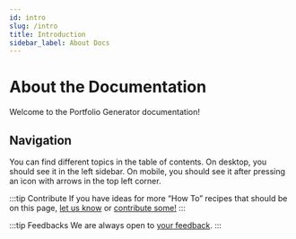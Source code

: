 ```yaml
---
id: intro
slug: /intro
title: Introduction
sidebar_label: About Docs
---
```


# About the Documentation

Welcome to the Portfolio Generator documentation!

## Navigation

You can find different topics in the table of contents. On desktop, you should see it in the left sidebar. On mobile, you should see it after pressing an icon with arrows in the top left corner.

:::tip Contribute
If you have ideas for more “How To” recipes that should be on this page, [let us know](https://github.com/cybersaksham/portfolio-generator/issues) or [contribute some!](https://github.com/cybersaksham/portfolio-generator/tree/master/docusaurus/docs)
:::

:::tip Feedbacks
We are always open to [your feedback](https://github.com/cybersaksham/portfolio-generator/issues).
:::
